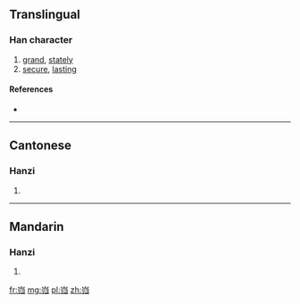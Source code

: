 {{also|巋}}
==Translingual==

===Han character===
{{Han char|rn=46|rad=山|as=05|sn=8|four=|canj=山中中尸 (ULLS)}}

# [[grand]], [[stately]]
# [[secure]], [[lasting]]

====References====
* {{Han ref|kx=0310.071|hdz=10766.110|uh=5CBF|ud=23743}}

----

==Cantonese==

===Hanzi===
{{yue-hanzi|jyut=|y=kwai1|tra=巋}}

# {{defn|lang=yue|sort=山05}}

----

==Mandarin==

===Hanzi===
{{cmn-hanzi|tra=巋|pin=[[kuī]] ([[kui1]])|wg=k'uei<sup>1</sup>}}

# {{defn|lang=cmn|sort=山05}}

[[fr:岿]]
[[mg:岿]]
[[pl:岿]]
[[zh:岿]]